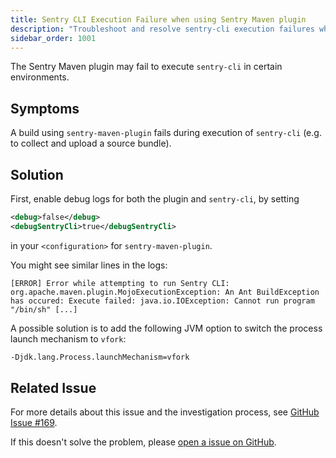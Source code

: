 ```yaml
---
title: Sentry CLI Execution Failure when using Sentry Maven plugin
description: "Troubleshoot and resolve sentry-cli execution failures when using the Sentry Maven plugin."
sidebar_order: 1001
---
```


The Sentry Maven plugin may fail to execute `sentry-cli` in certain environments.

## Symptoms

A build using `sentry-maven-plugin` fails during execution of `sentry-cli` (e.g. to collect and upload a source bundle).

## Solution

First, enable debug logs for both the plugin and `sentry-cli`, by setting

```xml
<debug>false</debug>
<debugSentryCli>true</debugSentryCli>
```

in your `<configuration>` for `sentry-maven-plugin`.

You might see similar lines in the logs:

```
[ERROR] Error while attempting to run Sentry CLI:
org.apache.maven.plugin.MojoExecutionException: An Ant BuildException has occured: Execute failed: java.io.IOException: Cannot run program "/bin/sh" [...]
```

A possible solution is to add the following JVM option to switch the process launch mechanism to `vfork`:

```bash
-Djdk.lang.Process.launchMechanism=vfork
```

## Related Issue

For more details about this issue and the investigation process, see [GitHub Issue #169](https://github.com/getsentry/sentry-maven-plugin/issues/169).

If this doesn't solve the problem, please [open a issue on GitHub](https://github.com/getsentry/sentry-maven-plugin/issues/new/choose).
